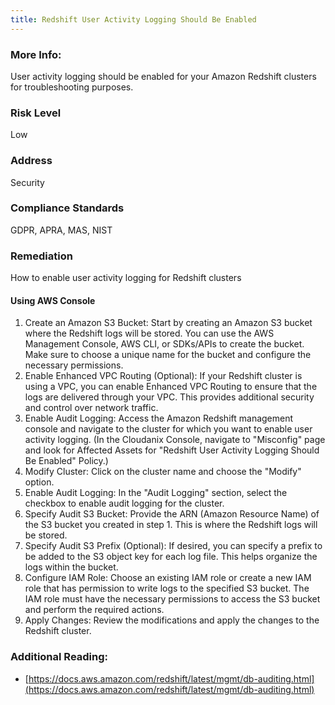 ```yaml
---
title: Redshift User Activity Logging Should Be Enabled
---
```


### More Info:

User activity logging should be enabled for your Amazon Redshift clusters for troubleshooting purposes.

### Risk Level

Low

### Address

Security

### Compliance Standards

GDPR, APRA, MAS, NIST

### Remediation

How to enable user activity logging for Redshift clusters

#### Using AWS Console

1. Create an Amazon S3 Bucket: Start by creating an Amazon S3 bucket where the Redshift logs will be stored. You can use the AWS Management Console, AWS CLI, or SDKs/APIs to create the bucket. Make sure to choose a unique name for the bucket and configure the necessary permissions.
2. Enable Enhanced VPC Routing (Optional): If your Redshift cluster is using a VPC, you can enable Enhanced VPC Routing to ensure that the logs are delivered through your VPC. This provides additional security and control over network traffic.
3. Enable Audit Logging: Access the Amazon Redshift management console and navigate to the cluster for which you want to enable user activity logging.
    (In the Cloudanix Console, navigate to "Misconfig" page and look for Affected Assets for "Redshift User Activity Logging Should Be Enabled" Policy.)
4. Modify Cluster: Click on the cluster name and choose the "Modify" option.
5. Enable Audit Logging: In the "Audit Logging" section, select the checkbox to enable audit logging for the cluster.
6. Specify Audit S3 Bucket: Provide the ARN (Amazon Resource Name) of the S3 bucket you created in step 1. This is where the Redshift logs will be stored.
7. Specify Audit S3 Prefix (Optional): If desired, you can specify a prefix to be added to the S3 object key for each log file. This helps organize the logs within the bucket.
8. Configure IAM Role: Choose an existing IAM role or create a new IAM role that has permission to write logs to the specified S3 bucket. The IAM role must have the necessary permissions to access the S3 bucket and perform the required actions.
9. Apply Changes: Review the modifications and apply the changes to the Redshift cluster.

### Additional Reading:

- [https://docs.aws.amazon.com/redshift/latest/mgmt/db-auditing.html](https://docs.aws.amazon.com/redshift/latest/mgmt/db-auditing.html)
